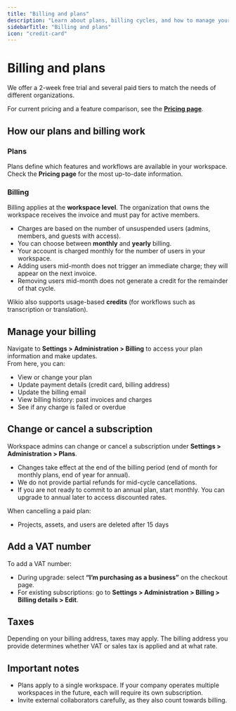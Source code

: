 ```yaml
---
title: "Billing and plans"
description: "Learn about plans, billing cycles, and how to manage your subscription in Wikio"
sidebarTitle: "Billing and plans"
icon: "credit-card"
---
```


# Billing and plans

We offer a 2-week free trial and several paid tiers to match the needs of different organizations.  

For current pricing and a feature comparison, see the **[Pricing page](https://wikio.ai/pricing)**.

## How our plans and billing work

### Plans
Plans define which features and workflows are available in your workspace.  
Check the **Pricing page** for the most up-to-date information.

### Billing
Billing applies at the **workspace level**. The organization that owns the workspace receives the invoice and must pay for active members.

- Charges are based on the number of unsuspended users (admins, members, and guests with access).  
- You can choose between **monthly** and **yearly** billing.  
- Your account is charged monthly for the number of users in your workspace.  
- Adding users mid-month does not trigger an immediate charge; they will appear on the next invoice.  
- Removing users mid-month does not generate a credit for the remainder of that cycle.  

Wikio also supports usage-based **credits** (for workflows such as transcription or translation).

## Manage your billing

Navigate to **Settings > Administration > Billing** to access your plan information and make updates.  
From here, you can:  

- View or change your plan  
- Update payment details (credit card, billing address)  
- Update the billing email  
- View billing history: past invoices and charges  
- See if any charge is failed or overdue  

## Change or cancel a subscription

Workspace admins can change or cancel a subscription under **Settings > Administration > Plans**.  

- Changes take effect at the end of the billing period (end of month for monthly plans, end of year for annual).  
- We do not provide partial refunds for mid-cycle cancellations.  
- If you are not ready to commit to an annual plan, start monthly. You can upgrade to annual later to access discounted rates.  

When cancelling a paid plan:  

- Projects, assets, and users are deleted after 15 days   

## Add a VAT number

To add a VAT number:  

- During upgrade: select **“I’m purchasing as a business”** on the checkout page.  
- For existing subscriptions: go to **Settings > Administration > Billing > Billing details > Edit**.  

## Taxes

Depending on your billing address, taxes may apply. The billing address you provide determines whether VAT or sales tax is applied and at what rate.  

## Important notes

- Plans apply to a single workspace. If your company operates multiple workspaces in the future, each will require its own subscription.  
- Invite external collaborators carefully, as they also count towards billing.  